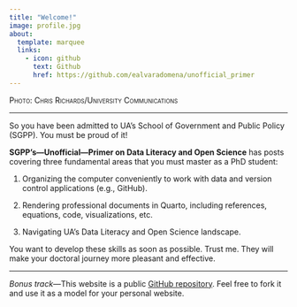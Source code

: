 ```yaml
---
title: "Welcome!"
image: profile.jpg
about:
  template: marquee
  links:
    - icon: github
      text: Github
      href: https://github.com/ealvaradomena/unofficial_primer
---
```


[Photo: Chris Richards/University Communications]{.smallcaps}

------------------------------------------------------------------------

So you have been admitted to UA's School of Government and Public Policy (SGPP). You must be proud of it!

**SGPP's—Unofficial—Primer on Data Literacy and Open Science** has posts covering three fundamental areas that you must master as a PhD student:

1.  Organizing the computer conveniently to work with data and version control applications (e.g., GitHub).

2.  Rendering professional documents in Quarto, including references, equations, code, visualizations, etc.

3.  Navigating UA's Data Literacy and Open Science landscape.

You want to develop these skills as soon as possible. Trust me. They will make your doctoral journey more pleasant and effective.

------------------------------------------------------------------------

*Bonus track---*This website is a public [GitHub repository](https://github.com/ealvaradomena/unofficial_primer). Feel free to fork it and use it as a model for your personal website.

